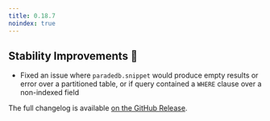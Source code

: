 ```yaml
---
title: 0.18.7
noindex: true
---
```


## Stability Improvements 💪

- Fixed an issue where `paradedb.snippet` would produce empty results or error over a partitioned table, or if query contained a `WHERE` clause over a non-indexed field

The full changelog is available [on the GitHub Release](https://github.com/paradedb/paradedb/releases/tag/v0.18.7).
